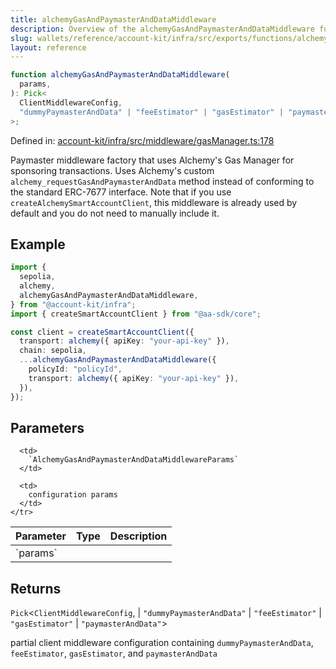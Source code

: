 ```yaml
---
title: alchemyGasAndPaymasterAndDataMiddleware
description: Overview of the alchemyGasAndPaymasterAndDataMiddleware function
slug: wallets/reference/account-kit/infra/src/exports/functions/alchemyGasAndPaymasterAndDataMiddleware
layout: reference
---
```


```ts
function alchemyGasAndPaymasterAndDataMiddleware(
  params,
): Pick<
  ClientMiddlewareConfig,
  "dummyPaymasterAndData" | "feeEstimator" | "gasEstimator" | "paymasterAndData"
>;
```

Defined in: [account-kit/infra/src/middleware/gasManager.ts:178](https://github.com/alchemyplatform/aa-sdk/blob/e3c1a23e6e03f44bf2db3afddb97a91b175cba58/account-kit/infra/src/middleware/gasManager.ts#L178)

Paymaster middleware factory that uses Alchemy's Gas Manager for sponsoring
transactions. Uses Alchemy's custom `alchemy_requestGasAndPaymasterAndData`
method instead of conforming to the standard ERC-7677 interface. Note that
if you use `createAlchemySmartAccountClient`, this middleware is already
used by default and you do not need to manually include it.

## Example

```ts twoslash
import {
  sepolia,
  alchemy,
  alchemyGasAndPaymasterAndDataMiddleware,
} from "@account-kit/infra";
import { createSmartAccountClient } from "@aa-sdk/core";

const client = createSmartAccountClient({
  transport: alchemy({ apiKey: "your-api-key" }),
  chain: sepolia,
  ...alchemyGasAndPaymasterAndDataMiddleware({
    policyId: "policyId",
    transport: alchemy({ apiKey: "your-api-key" }),
  }),
});
```

## Parameters

<table>
  <thead>
    <tr>
      <th align="left">Parameter</th>
      <th align="left">Type</th>
      <th align="left">Description</th>
    </tr>
  </thead>

  <tbody>
    <tr>
      <td>
        `params`
      </td>

      <td>
        `AlchemyGasAndPaymasterAndDataMiddlewareParams`
      </td>

      <td>
        configuration params
      </td>
    </tr>

  </tbody>
</table>

## Returns

`Pick`\<`ClientMiddlewareConfig`,
| `"dummyPaymasterAndData"`
| `"feeEstimator"`
| `"gasEstimator"`
| `"paymasterAndData"`>

partial client middleware configuration containing `dummyPaymasterAndData`, `feeEstimator`, `gasEstimator`, and `paymasterAndData`
